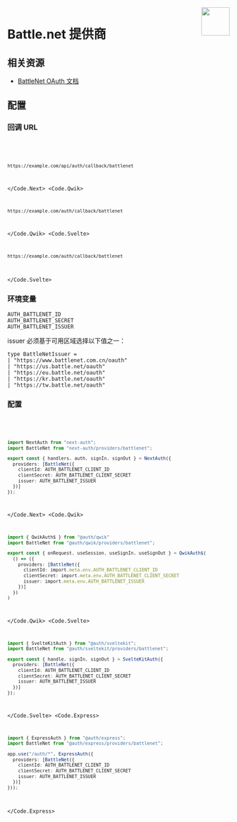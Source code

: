 
<img align="right" src="/img/providers/battlenet.svg" height="64" width="64" />

# Battle.net 提供商

## 相关资源

- [BattleNet OAuth 文档](https://develop.battle.net/documentation/guides/using-oauth)

## 配置

### 回调 URL

<Code>
  <Code.Next>

```bash
https://example.com/api/auth/callback/battlenet
```

  </Code.Next>
  <Code.Qwik>

```bash
https://example.com/auth/callback/battlenet
```

  </Code.Qwik>
  <Code.Svelte>

```bash
https://example.com/auth/callback/battlenet
```

  </Code.Svelte>
</Code>

### 环境变量

```
AUTH_BATTLENET_ID
AUTH_BATTLENET_SECRET
AUTH_BATTLENET_ISSUER
```

issuer 必须基于可用区域选择以下值之一：

```
type BattleNetIssuer =
| "https://www.battlenet.com.cn/oauth"
| "https://us.battle.net/oauth"
| "https://eu.battle.net/oauth"
| "https://kr.battle.net/oauth"
| "https://tw.battle.net/oauth"
```

### 配置

<Code>
  <Code.Next>

```ts filename="/auth.ts"
import NextAuth from "next-auth";
import BattleNet from "next-auth/providers/battlenet";

export const { handlers, auth, signIn, signOut } = NextAuth({
  providers: [BattleNet({
    clientId: AUTH_BATTLENET_CLIENT_ID
    clientSecret: AUTH_BATTLENET_CLIENT_SECRET
    issuer: AUTH_BATTLENET_ISSUER
  })]
});
```

  </Code.Next>
  <Code.Qwik>
  
```ts filename="/src/routes/plugin@auth.ts"
import { QwikAuth$ } from "@auth/qwik"
import BattleNet from "@auth/qwik/providers/battlenet";

export const { onRequest, useSession, useSignIn, useSignOut } = QwikAuth$(
  () => ({
    providers: [BattleNet({
      clientId: import.meta.env.AUTH_BATTLENET_CLIENT_ID
      clientSecret: import.meta.env.AUTH_BATTLENET_CLIENT_SECRET
      issuer: import.meta.env.AUTH_BATTLENET_ISSUER
    })]
  })
)
```

  </Code.Qwik>
  <Code.Svelte>

```ts filename="/src/auth.ts"
import { SvelteKitAuth } from "@auth/sveltekit";
import BattleNet from "@auth/sveltekit/providers/battlenet";

export const { handle, signIn, signOut } = SvelteKitAuth({
  providers: [BattleNet({
    clientId: AUTH_BATTLENET_CLIENT_ID
    clientSecret: AUTH_BATTLENET_CLIENT_SECRET
    issuer: AUTH_BATTLENET_ISSUER
  })]
});
```

  </Code.Svelte>
  <Code.Express>

```ts filename="/src/app.ts"
import { ExpressAuth } from "@auth/express";
import BattleNet from "@auth/express/providers/battlenet";

app.use("/auth/*", ExpressAuth({
  providers: [BattleNet({
    clientId: AUTH_BATTLENET_CLIENT_ID
    clientSecret: AUTH_BATTLENET_CLIENT_SECRET
    issuer: AUTH_BATTLENET_ISSUER
  })]
}));
```

  </Code.Express>
</Code>

